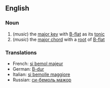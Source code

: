 ==English==
===Noun===
# (''music'') the [[major key]] with [[B-flat]] as its [[tonic]]
# (''music'') the [[major chord]] with a [[root]] of [[B-flat]]

===Translations===
*French: [[si bemol majeur]]
*German: [[B-dur]]
*Italian: [[si bemolle maggiore]]
*Russian: [[си-бемоль мажор]]